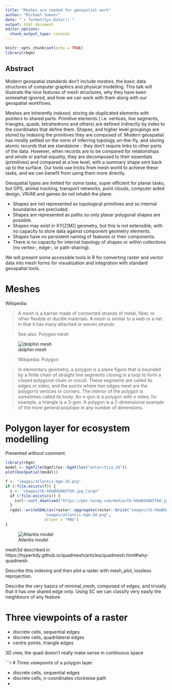 ```yaml
---
title: "Meshes are needed for geospatial work"
author: "Michael Sumner"
date: "`r format(Sys.Date())`"
output: html_document
editor_options: 
  chunk_output_type: console
---
```


```r
knitr::opts_chunk$set(echo = TRUE)
library(rbgm)
```

## Abstract


Modern geospatial standards don't include *meshes*, the basic data structures of computer graphics and physical modelling.  This talk will illustrate the nice features of mesh structures, why they have been somewhat ignored, and how we can work with them along with our geospatial workflows. 

Meshes are inherently *indexed*, storing de-duplicated elements with pointers to shared parts. Primitive elements ( i.e. vertices, line segments, triangles, quads, tetrahedrons and others) are defined indirectly by index to the coordinates that define them. Shapes, and higher level groupings are stored by indexing the primitives they are composed of. Modern geospatial has mostly settled on the norm of inferring topology on-the-fly, and storing atomic records that are standalone - they don't require links to other parts of the data. However, when records are to be compared for relationships and whole or partial equality, they are decomposed to their essentials (primitives) and compared at a low level, with a summary shape sent back up to the surface. Our tools use tricks from mesh world to achieve these tasks, and we can benefit from using them more directly. 

Geospatial types are limited for some tasks, super efficient for planar tasks, but GPS, animal tracking, transport networks, point clouds, computer aided design, VR/AR and games do not inhabit the plane. 

- Shapes are not represented as topological primitives and so internal boundaries are precluded.
- Shapes are represented as paths so only planar polygonal shapes are possible.
- Shapes may exist in XY[Z[M]] geometry, but this is not extensible, with no capacity to store data against component geometry elements.
- Shapes have no persistent naming of features or their components.
- There is no capacity for internal topology of shapes or within collections (no vertex-, edge-, or path-sharing).

We will present some accessible tools in R for converting raster and vector data into mesh forms for visualization and integration with standard geospatial tools.

# Meshes

Wikipedia: 

> A mesh is a barrier made of connected strands of metal, fiber, or other flexible or ductile materials. A mesh is similar to a web or a net in that it has many attached or woven strands.


>
> See also: Polygon mesh
>



![dolphin mesh](images/dolphinmesh.png)


> 
> Wikipedia: Polygon
>

> In elementary geometry, a polygon is a plane figure that is bounded by a finite chain of straight line segments closing in a loop to form a closed polygonal chain or circuit. These segments are called its edges or sides, and the points where two edges meet are the polygon's vertices or corners. The interior of the polygon is sometimes called its body. An n-gon is a polygon with n sides; for example, a triangle is a 3-gon. A polygon is a 2-dimensional example of the more general polytope in any number of dimensions.


# Polygon layer for ecosystem modelling

Presented without comment. 

```r
library(rbgm)
model <- bgmfile(bgmfiles::bgmfiles("antarctica_28"))
plot(boxSpatial(model))

```

```r
f <- "images/atlantis-bgm-3d.png"
if (!file.exists(f)) {
  s <- "images/Cb-hOwBUUAA5TbH.jpg_large" 
  if (!file.exists(s)) {
    curl::curl_download("https://pbs.twimg.com/media/Cb-hOwBUUAA5TbH.jpg:large", s)
  }
  rgdal::writeGDAL(as(raster::aggregate(raster::brick("images/Cb-hOwBUUAA5TbH.jpg_large"), fact = 2, fun = function(x, na.rm = TRUE) x[1]), "SpatialGridDataFrame"), 
                 "images/atlantis-bgm-3d.png",
                 driver = "PNG")
}
```

![Atlantis model](images/atlantis-bgm-3d.png)




mesh3d described in https://hypertidy.github.io/quadmesh/articles/quadmesh.html#why-quadmesh


Describe this indexing and then plot a raster with mesh_plot, lossless reprojection. 


Describe the very basics of minimal_mesh, composed of edges, and trivially that it has one shared edge only. Using SC we can classify very easily the neighbours of any feature. 


# Three viewpoints of a raster


* discrete cells, sequential edges
* discrete cells, quadrilateral edges
* centre points, triangle edges

3D view, the quad doesn't really make sense in continuous space


```r

# Three viewpoints of a polygon layer

* discrete cells, sequential edges
* discrete cells, n-coordinates clockwise path
* 
